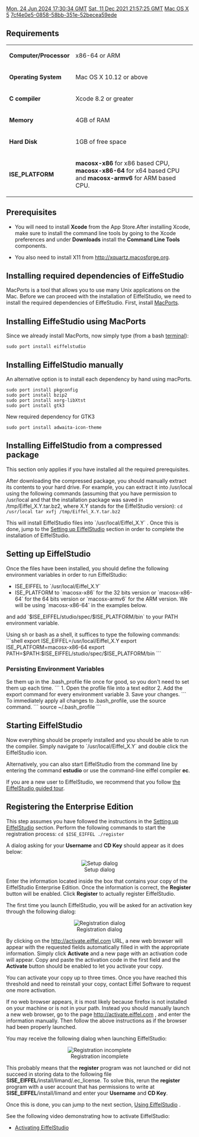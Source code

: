 [[Property:modification_date|Mon, 24 Jun 2024 17:30:34 GMT]]
[[Property:publication_date|Sat, 11 Dec 2021 21:57:25 GMT]]
[[Property:title|Mac OS X]]
[[Property:weight|5]]
[[Property:uuid|7cf4e0e5-0858-58bb-351e-52becea59ede]]
==Requirements==

{| class="doctable"
|- 
| '''Computer/Processor'''
| x86-64 or ARM
|- 
| '''Operating System'''
| Mac OS X 10.12 or above
|- 
| '''C compiler'''
| Xcode 8.2 or greater
|- 
| '''Memory'''
| 4GB of RAM
|- 
| '''Hard Disk'''
| 1GB of free space
|- 
| '''ISE_PLATFORM'''
| '''macosx-x86''' for x86 based CPU,  '''macosx-x86-64''' for x64 based CPU and '''macosx-armv6''' for ARM based CPU. 
|}


==Prerequisites==

*You will need to install '''Xcode''' from the App Store.After installing Xcode, make sure to install the command line tools by going to the Xcode preferences and under '''Downloads''' install the '''Command Line Tools''' components.

*You also need to install X11 from  [http://xquartz.macosforge.org http://xquartz.macosforge.org].

==Installing required dependencies of EiffeStudio==

MacPorts is a tool that allows you to use many Unix applications on the Mac. Before we can proceed with the installation of EiffelStudio, we need to install the required dependencies of EiffeStudio. First, install [http://guide.macports.org/#installing MacPorts].


==Installing  EiffeStudio using MacPorts==
Since we already install MacPorts, now simply type (from a bash [http://guides.macrumors.com/Terminal terminal]):
<pre>
sudo port install eiffelstudio
</pre>


==Installing EiffelStudio manually==
An alternative option is to install each dependency by hand using macPorts.
<pre>
sudo port install pkgconfig
sudo port install bzip2
sudo port install xorg-libXtst
sudo port install gtk3                              

</pre>

New required dependency for GTK3
<pre>
sudo port install adwaita-icon-theme
</pre>

==Installing EiffelStudio from a compressed package==
This section only applies if you have installed all the required prerequisites. 

After downloading the compressed package, you should manually extract its contents to your hard drive. For example, you can extract it into /usr/local using the following commands (assuming that you have permission to /usr/local and that the installation package was saved in /tmp/Eiffel_X.Y.tar.bz2, where X.Y stands for the EiffelStudio version):
<code>
cd /usr/local
tar xvfj /tmp/Eiffel_X.Y.tar.bz2</code>

This will install EiffelStudio files into `/usr/local/Eiffel_X.Y` . Once this is done, jump to the [[#Setting up EiffelStudio|Setting up EiffelStudio]]  section in order to complete the installation of EiffelStudio.

==  Setting up EiffelStudio ==
Once the files have been installed, you should define the following environment variables in order to run EiffelStudio:
* ISE_EIFFEL to `/usr/local/Eiffel_X.Y`
* ISE_PLATFORM to `macosx-x86` for the 32 bits version or `macosx-x86-64` for the 64 bits version or `macosx-armv6` for the ARM version. We will be using `macosx-x86-64` in the examples below.
and add `$ISE_EIFFEL/studio/spec/$ISE_PLATFORM/bin` to your PATH environment variable.

Using sh or bash as a shell, it suffices to type the following commands:
```shell
export ISE_EIFFEL=/usr/local/Eiffel_X.Y
export ISE_PLATFORM=macosx-x86-64
export PATH=$PATH:$ISE_EIFFEL/studio/spec/$ISE_PLATFORM/bin
```

=== Persisting Environment Variables ===
Se them up in the .bash_profile file  once for good, so you don't need to set them up each time.
```
1. Open the profile file into a text editor
2. Add the export command for every environment variable
3. Save your changes.
```
To immediately apply all changes to .bash_profile, use the source command. 
```
source ~/.bash_profile
```
== Starting EiffelStudio ==

Now everything should be properly installed and you should be able to run the compiler. Simply navigate to `/usr/local/Eiffel_X.Y` and double click the EiffelStudio icon.

Alternatively, you can also start EiffelStudio from the command line by entering the command '''estudio''' or use the command-line eiffel compiler '''ec'''.

If you are a new user to EiffelStudio, we recommend that you follow [[Introducing EiffelStudio|the EiffelStudio guided tour]].

<span id="registering"></span> 
==Registering the Enterprise Edition==

This step assumes you have followed the instructions in the [[#Setting up EiffelStudio|Setting up EiffelStudio]]  section. Perform the following commands to start the registration process:
<code>cd $ISE_EIFFEL
./register</code>

A dialog asking for your '''Username''' and '''CD Key''' should appear as it does below:

<center> [[Image:56--unix-setup|Setup dialog]] </center>

Enter the information located inside the box that contains your copy of the EiffelStudio Enterprise Edition. Once the information is correct, the '''Register''' button will be enabled. Click '''Register''' to actually register EiffelStudio.

The first time you launch EiffelStudio, you will be asked for an activation key through the following dialog:

<center> [[Image:56--unix-registration|Registration dialog]] </center>

By clicking on the [http://activate.eiffel.com http://activate.eiffel.com]  URL, a new web browser will appear with the requested fields automatically filled in with the appropriate information. Simply click '''Activate''' and a new page with an activation code will appear. Copy and paste the activation code in the first field and the '''Activate''' button should be enabled to let you activate your copy.

You can activate your copy up to three times. Once you have reached this threshold and need to reinstall your copy, contact Eiffel Software to request one more activation.

If no web browser appears, it is most likely because firefox is not installed on your machine or is not in your path. Instead you should manually launch a new web browser, go to the page [http://activate.eiffel.com http://activate.eiffel.com] , and enter the information manually. Then follow the above instructions as if the browser had been properly launched.

You may receive the following dialog when launching EiffelStudio:

<center> [[Image:56--unix-registration-error|Registration incomplete]] </center>

This probably means that the '''register''' program was not launched or did not succeed in storing data to the following file $'''ISE_EIFFEL'''/install/limand/.ec_license. To solve this, rerun the '''register''' program with a user account that has permissions to write at $'''ISE_EIFFEL'''/install/limand and enter your '''Username''' and '''CD Key'''.

Once this is done, you can jump to the next section, [[#Using EiffelStudio|Using EiffelStudio]] .
<span id="using"></span> 

See the following video demonstrating how to activate EiffelStudio:
* [https://www.youtube.com/watch?v=kjS3PQfe_Ig Activating EiffelStudio]



